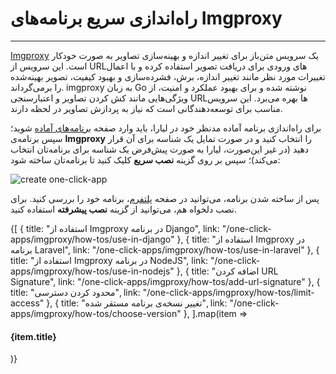 

<Layout>
<Head>
<title>مستندات راه‌اندازی سریع برنامه‌های imgproxy - لیارا</title>
</Head>

# راه‌اندازی سریع برنامه‌های Imgproxy
<hr className="mb-2" />

<a href="https://imgproxy.net/" className="text-[#2196f3] ">Imgproxy</a> یک سرویس متن‌باز برای تغییر اندازه و بهینه‌سازی تصاویر به صورت خودکار است. این سرویس از URLهای ورودی برای دریافت تصویر استفاده کرده و با اعمال تغییرات مورد نظر مانند تغییر اندازه، برش، فشرده‌سازی و بهبود کیفیت، تصویر بهینه‌شده را برمی‌گرداند. imgproxy به زبان Go نوشته شده و برای بهبود عملکرد و امنیت، از ویژگی‌هایی مانند کش کردن تصاویر و اعتبارسنجی URLها بهره می‌برد. این سرویس مناسب برای توسعه‌دهندگانی است که نیاز به پردازش تصاویر در لحظه دارند.







<div className="h-4" />

برای راه‌اندازی برنامه آماده مدنظر خود در لیارا، باید وارد صفحه <a href="https://console\\.liara\\.ir/one-click-apps" className="text-\\[#2196f3\\] ">برنامه‌های آماده</a> شوید؛ سپس برنامه‌ی <b>Imgproxy</b> 
را انتخاب کنید و در صورت تمایل یک شناسه برای آن قرار دهید (در غیر این‌صورت، لیارا به صورت پیش‌فرض یک شناسه برای برنامه‌تان انتخاب می‌کند)؛ سپس بر روی گزینه **نصب سریع** کلیک کنید تا برنامه‌تان ساخته شود:
<div className="h-4" />
<img src="https://files.liara.ir/docs/imgproxy/create-imgproxy-one-click-app.gif" alt="create one-click-app" />
<div className="h-4" />

پس از ساخته شدن برنامه، می‌توانید در صفحه <a href="https://console.liara.ir/apps" className="text-[#2196f3] ">پلتفرم</a>، برنامه خود را بررسی کنید. برای نصب دلخواه هم، می‌توانید از گزینه **نصب پیشرفته** استفاده کنید. 

<Section id="see-also" title="همچنین بخوانید:" />

<div className='h-2' />
<div className="grid md:grid-cols-2 gap-4">
            {[
      {
        title: "استفاده از Imgproxy در برنامه Django",
        link: "/one-click-apps/imgproxy/how-tos/use-in-django"
      },
      {
        title: "استفاده از Imgproxy در برنامه Laravel",
        link: "/one-click-apps/imgproxy/how-tos/use-in-laravel"
      },
      {
        title: "استفاده از Imgproxy در برنامه NodeJS",
        link: "/one-click-apps/imgproxy/how-tos/use-in-nodejs"
      },
      {
        title: "اضافه کردن URL Signature",
        link: "/one-click-apps/imgproxy/how-tos/add-url-signature"
      },
      {
        title: "محدود کردن دسترسی",
        link: "/one-click-apps/imgproxy/how-tos/limit-access"
      },
      {
        title: "تغییر نسخه‌ی برنامه مستقر شده",
        link: "/one-click-apps/imgproxy/how-tos/choose-version"
      },
  ].map(item =>
    <Link href={item.link}>
    <Card className="flex cursor-pointer w-full items-center justify-between">
        <div className="flex items-center gap-3">
        <h4>
            {item.title}
        </h4>
        </div>
        <GoArrowLeft className="ml-1" />
    </Card>
    </Link>
            )}
</div>


</Layout>